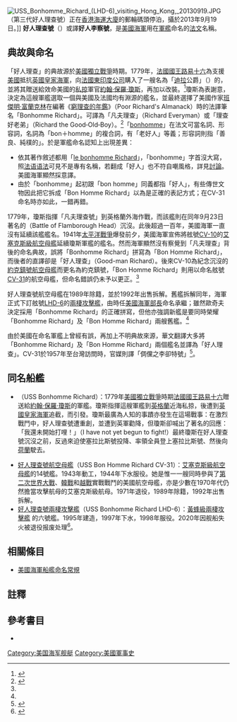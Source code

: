 {{About|关于美国海军对好人理查德号的命名方式|同名的船舷号为CV-31的美军航母|好人理查號航空母艦|在2020年因舰船失火被退役报废处理的美国军舰|好人理查號兩棲攻擊艦|section=yes}}{{noteTA
|G1=Military
|G2=Shipname
|G3=地名
}}
[[File:USS_Bonhomme_Richard_(LHD-6)_visiting_Hong_Kong,_20130919.JPG|thumb]]（第三代好人理查號）正在[[香港|香港]][[海運大廈|海運大廈]]的郵輪碼頭停泊，攝於2013年9月19日。]]
'''好人理查號'''（{{lang-en|'''Bonhomme Richard'''、'''Bon Homme Richard'''}}）或譯'''好人李察號'''，是[[美國海軍|美國海軍]]用在[[軍艦|軍艦]]命名的[[法文|法文]]名稱。

== 典故與命名 ==
{{multiple image
 | align = right
 | direction = vertical
 | width = 250
 | header_align = 
 | header = 誤記「Bon Homme Richard」歷史文物
 | caption_align     = center
 | image1 = The Bonhomme Richard, 1779. Copy of artwork by F. Muller, 1883 - 1966 - NARA - 512971.tif
 | alt1 = 
 | caption1 =
 | image2 = NH 58940 (16959205417).jpg
 | alt2 = 
 | caption2 = 
 | image3 = Bonhomme Richard - NARA - 512966.jpg
 | alt3 = 
 | caption3 = 英文表記「Bon Homme Richard」
 | image4 =Combat memorable entre le Pearson et Paul Jones LCCN00651172.jpg
 | alt4 = 
 | caption4 = 法文表記「Bon ho{{overline|m}}e [[wikt:en:Richart|Richart]]」<ref>{{cite journal |title=Selected List of Naval Matter in the Library of the Historical Society of Pennsylvania |author=Albert J. Edmunds |journal=PMHB |volume=27 |issue=1 |publisher=[[宾夕法尼亚大学出版社|University of Pennsylvania Press]] |pages=71 |url=https://www.jstor.org/stable/20086069?seq=9#metadata_info_tab_contents |date=1903 |language=en |via=JSTOR |access-date=2020-07-27 |archive-date=2020-08-12 |archive-url=https://web.archive.org/web/20200812082647/https://www.jstor.org/stable/20086069?seq=9#metadata_info_tab_contents |dead-url=no }}</ref>（「mm」在當時用[[上橫線|上橫線]]簡略）
 | footer = <HR>※早年不知「Bonhomme Richard」拼寫意涵，相關描述常把「Bonhomme」又拆成「Bon Homme」。</HR>
}}
{{see also|窮理查的年鑑}}
「好人理查」的典故源於[[美國獨立戰爭|美國獨立戰爭]]時期。1779年，[[法國國王|法國國王]][[路易十六|路易十六]]為支援[[美國|美國]]抵抗[[英國皇家海軍|英國皇家海軍]]，向[[法國東印度公司|法國東印度公司]]購入了一艘名為「[[迪拉|迪拉]]公爵」（{{lang-fr|Duc de Duras}}）的{{link-en|東印度商船|East Indiaman}}，並將其贈送給效命美國的[[私掠|私掠]]軍官[[約翰·保羅·瓊斯|約翰·保羅·瓊斯]]，再加以改裝。<ref>{{Cite web |author = US Navy |year =  |title = History of the USS Bonhomme Richard |language = en |publication-place = Washington D.C. |publisher = Public.Navy.mil |url = https://www.public.navy.mil/surfor/lhd6/pages/history.aspx |ref =  |accessdate = 2020-07-26 |archive-date = 2020-07-26 |archive-url = https://web.archive.org/web/20200726222135/https://www.public.navy.mil/surfor/lhd6/pages/history.aspx |dead-url = yes }}</ref>瓊斯為表謝意，決定為這艘軍艦選取一個與美國及法國均有淵源的艦名，並最終選擇了美國作家[[班傑明·富蘭克林|班傑明·富蘭克林]]在編著《[[窮理查的年鑑|窮理查的年鑑]]》（Poor Richard's Almanack）時的法譯筆名「Bonhomme Richard」。可譯為「凡夫理查」（Richard Everyman）或「理查好老弟」（Richard the Good‐Old‐Boy）。<ref name=DON>{{Harvnb|DON|2012|p=51}}</ref><ref>「[[wikt:bonhomme|bonhomme]]」在法文可當名詞、形容詞，名詞為「bon＋homme」的複合詞，有「老好人」等義；形容詞則指「善良、純樸的」。於是軍艦命名認知上出現差異：
* 依其著作敘述都用「[[s:fr:Page:Franklin_-_La_Science_du_bonhomme_Richard.djvu/11|le bonhomme Richard]]」，「bonhomme」字首沒大寫，照[[法语语法|法语语法]]可見不是專有名稱，若翻成「好人」也不符自嘲風格，詳見[[Talk:好人理查號#bonhomme|討論]]。美國海軍顯然採意譯。
* 由於「bonhomme」起初跟「bon homme」同義都指「好人」，有些傳世文物因此把它拆成「Bon Homme Richard」以為是正確的表記方式；在CV-31命名時亦如此，一錯再錯。</ref>

1779年，瓊斯指揮「凡夫理查號」到英格蘭外海作戰，而該艦則在同年9月23日著名的{{link-en|法恩堡岬海戰|Battle of Flamborough Head}}（Battle of Flamborough Head）沉沒。此後超過一百年，美國海軍一直沒有延續該艦艦名。1941年[[太平洋戰爭|太平洋戰爭]]爆發前夕，美國海軍宣佈將舷號[[CV-10|CV-10]]的[[艾塞克斯級航空母艦|艾塞克斯級航空母艦]]延續瓊斯軍艦的艦名。然而海軍顯然沒有察覺到「凡夫理查」背後的命名典故，誤將「Bonhomme Richard」拼寫為「Bon Homme Richard」，而後者的直譯卻是「好人理查」（Good-man Richard）。後來CV-10為紀念沉沒的[[約克鎮號航空母艦_(CV-5)|約克鎮號航空母艦]]而更名為約克鎮號，「Bon Homme Richard」則用以命名舷號[[CV-31|CV-31]]的航空母艦，但命名錯誤仍未予以更正。<ref name=DON/>

好人理查號航空母艦在1989年除籍，並於1992年出售拆解。舊艦拆解同年，海軍正式下訂舷號[[LHD-6|LHD-6]]的[[兩棲攻擊艦|兩棲攻擊艦]]，由時任[[美國海軍部長|美國海軍部長]]{{link-en|西恩·歐奇夫|Sean O'Keefe}}命名承繼；雖然歐奇夫決定採用「Bonhomme Richard」的正確拼寫，但他亦強調新艦是要同時榮耀「Bonhomme Richard」及「Bon Homme Richard」兩艘舊艦。<ref name=DON/>

由於美國在命名軍艦上曾經有誤，再加上不明典故來源，華文翻譯大多將「Bonhomme Richard」及「Bon Homme Richard」兩個艦名並譯為「好人理查」。CV-31於1957年至台灣訪問時，官媒則譯「倜儻之李卻特號」<ref>{{Cite web |url=http://nrch.culture.tw/query.aspx?keyword=%E5%80%9C%E5%84%BB%E4%B9%8B%E6%9D%8E%E5%8D%BB%E7%89%B9%E8%99%9F |title=文化部國家文化資料庫：倜儻之李卻特號 |accessdate=2020-10-06 |archive-date=2020-07-26 |archive-url=https://web.archive.org/web/20200726222401/http://nrch.culture.tw/query.aspx?keyword=%E5%80%9C%E5%84%BB%E4%B9%8B%E6%9D%8E%E5%8D%BB%E7%89%B9%E8%99%9F |dead-url=no }}</ref>。

==同名船艦==
* {{link-en|好人理查號武裝帆船|USS Bonhomme Richard (1765) }}（USS Bonhomme Richard）：1779年[[美國獨立戰爭|美國獨立戰爭]]時期[[法國國王|法國國王]][[路易十六|路易十六]]贈送給[[約翰·保羅·瓊斯|約翰·保羅·瓊斯]]的軍艦。瓊斯指揮這艘軍艦到[[英格蘭|英格蘭]]近海私掠，後遭到[[英國皇家海軍|英國皇家海軍]]追截，而引發{{link-en|法恩堡岬海戰|Battle of Flamborough Head}}。瓊斯最廣為人知的事蹟亦發生在這場戰事：在激烈戰鬥中，好人理查號遭{{link-en|塞拉比斯號風帆護衛艦|HMS Serapis (1779)|塞拉比斯號五等護衛艦}}重創，並遭到英軍勸降，但瓊斯卻喊出了著名的回應：「我還未開始打哩！」（I have not yet begun to fight!）最終瓊斯在好人理查號沉沒之前，反過來迫使塞拉比斯號投降、率領全員登上塞拉比斯號、然後向[[荷蘭|荷蘭]]駛去。
* [[好人理查號航空母艦|好人理查號航空母艦]]（USS Bon Homme Richard CV-31）：[[艾塞克斯級航空母艦|艾塞克斯級航空母艦]]的14號艦。1943年動工，1944年下水服役。她是惟一一艘同時參與了[[第二次世界大戰|第二次世界大戰]]、[[韓戰|韓戰]]和[[越戰|越戰]]實戰戰鬥的美國航空母艦，亦是少數在1970年代仍然擔當攻擊航母的艾塞克斯級航母。1971年退役，1989年除籍，1992年出售拆解。
* [[好人理查號兩棲攻擊艦|好人理查號兩棲攻擊艦]]（USS Bonhomme Richard LHD-6）：[[黃蜂級兩棲攻擊艦|黃蜂級兩棲攻擊艦]] 的六號艦。1995年建造，1997年下水，1998年服役。2020年因舰船失火被退役报废处理<ref>{{Cite web|title=修复太贵！美军失火两栖舰将退役报废|url=http://www.xinhuanet.com/2020-12/02/c_1210912263.htm|accessdate=2020-12-03|date=2020-12-02|format=|publisher=新华网|agency=美国海军|language=zh|archiveurl=https://web.archive.org/web/20201203045941/http://www.xinhuanet.com/2020-12/02/c_1210912263.htm|archivedate=2020-12-03|dead-url=no}}</ref>。

== 相關條目 ==
*[[美國海軍船艦命名常規|美國海軍船艦命名常規]]

== 註釋 ==
{{reflist}}

== 參考書目 ==
{{海軍主題}}
* {{Cite web
|author = DON
|year = 2012
|title = A Report on Policies and Practices of the U.S. Navy for Naming the Vessels of the Navy
|language = en
|publication-place = Washington D.C.
|publisher = NHHC
|url = https://www.history.navy.mil/content/dam/nhhc/browse-by-topic/heritage/pdf/Shipnamingreport.pdf
|ref = {{sfnref|DON|2012|p=51}}
|accessdate = 2020-07-26
|archive-date = 2020-08-14
|archive-url = https://web.archive.org/web/20200814235138/https://www.history.navy.mil/content/dam/nhhc/browse-by-topic/heritage/pdf/Shipnamingreport.pdf
|dead-url = no
}}

[[Category:美国海军舰艇|Category:美国海军舰艇]]
[[Category:美國軍事史|Category:美國軍事史]]